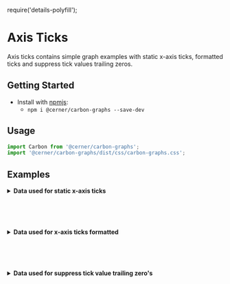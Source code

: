 require('details-polyfill');

# Axis Ticks

Axis ticks contains simple graph examples with static x-axis ticks, formatted ticks and suppress tick values trailing zeros.

## Getting Started

- Install with [npmjs](https://www.npmjs.com):
  - `npm i @cerner/carbon-graphs --save-dev`

## Usage
```js
import Carbon from '@cerner/carbon-graphs';
import '@cerner/carbon-graphs/dist/css/carbon-graphs.css';
```

## Examples
<StaticXAxisTicksGraph />

<details>
<summary style={{fontSize: 24 }}>
<b>Data used for static x-axis ticks</b>
</summary>

### Graph Config object
<StaticXAxisTicksGraphConfig />

</details>

<br/><br/><br/>

<XAxisTicksFormattedGraph />

<details>
<summary style={{fontSize: 24 }}>
<b>Data used for x-axis ticks formatted </b>
</summary>

### Graph Config object
<XAxisTicksFormattedGraphConfig />

</details>

<br/><br/><br/>

<SuppressTickValueTrailingZeroGraph />

<details>
<summary style={{fontSize: 24 }}>
<b>Data used for suppress tick value trailing zero's</b>
</summary>

### Graph Config object
<SuppressTickValueTrailingZeroGraphConfig />

</details>
